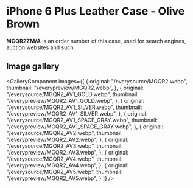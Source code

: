 
# iPhone 6 Plus Leather Case - Olive Brown

<Callout type='info' emoji='👉🏻'>**MGQR2ZM/A** is an order number of this case, used for search engines, auction websites and such.</Callout>

## Image gallery

<GalleryComponent
    images={[
      {
        original: "/everysource/MGQR2.webp",
        thumbnail: "/everypreview/MGQR2.webp",
      },
      {
        original: "/everysource/MGQR2_AV1_GOLD.webp",
        thumbnail: "/everypreview/MGQR2_AV1_GOLD.webp",
      },
      {
        original: "/everysource/MGQR2_AV1_SILVER.webp",
        thumbnail: "/everypreview/MGQR2_AV1_SILVER.webp",
      },
      {
        original: "/everysource/MGQR2_AV1_SPACE_GRAY.webp",
        thumbnail: "/everypreview/MGQR2_AV1_SPACE_GRAY.webp",
      },
      {
        original: "/everysource/MGQR2_AV2.webp",
        thumbnail: "/everypreview/MGQR2_AV2.webp",
      },
      {
        original: "/everysource/MGQR2_AV3.webp",
        thumbnail: "/everypreview/MGQR2_AV3.webp",
      },
      {
        original: "/everysource/MGQR2_AV4.webp",
        thumbnail: "/everypreview/MGQR2_AV4.webp",
      },
      {
        original: "/everysource/MGQR2_AV5.webp",
        thumbnail: "/everypreview/MGQR2_AV5.webp",
      }
    ]}
  />
